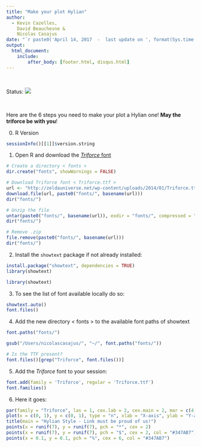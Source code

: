 ```yaml
---
title: "Make your plot Hylian"
author:
  - Kevin Cazelles,
    David Beauchesne &
    Nicolas Casajus
date: "`r paste0('April 14, 2017  -  last update on ', format(Sys.time(), '%B %d, %Y'))`"
output:
  html_document:
    include:
        after_body: [footer.html, disqus.html]
---
```


<br/>

Status: ![](https://img.shields.io/badge/letiR-InRevision-blue.svg)


<!-- `paste0("2017-04-15", Last update, format(Sys.time(), "%B, %d %Y"))` -->

<br/>

Here are the 6 steps you need to make your plot a Hylian one!
**May the triforce be with you**!


0. R Version

```r
sessionInfo()[[1]]$version.string
```

1. Open R and download the [*Triforce* font](https://zeldauniverse.net/media/fonts/)

```r
# Create a directory < fonts >
dir.create("fonts", showWarnings = FALSE)

# Download Triforce font < Triforce.ttf >
url <- "http://zeldauniverse.net/wp-content/uploads/2014/01/Triforce.ttf_.zip"
download.file(url, paste0("fonts/", basename(url)))
dir("fonts/")

# Unzip the file
untar(paste0("fonts/", basename(url)), exdir = "fonts/", compressed = "gzip")
dir("fonts/")

# Remove .zip
file.remove(paste0("fonts/", basename(url)))
dir("fonts/")
```


2. Install the `showtext` package if not already installed:

```r
install.package("showtext", dependencies = TRUE)
library(showtext)
```

```r
library(showtext)
```

3. To see the list of font available locally do so:

```r
showtext.auto()
font.files()
```

4. Add the new directory < fonts > to the available font paths of showtext

```r
font.paths("fonts/")
```

```r
gsub("/Users/nicolascasajus/", "~/", font.paths("fonts/"))
```

```r
# Is the TTF present?
font.files()[grep("Triforce", font.files())]
```

5. Add the *Triforce* font to your session:

```r
font.add(family = 'Triforce', regular = 'Triforce.ttf')
font.families()
```

6. Here it goes:

```r
par(family = "Triforce", las = 1, cex.lab = 2, cex.main = 2, mar = c(4, 5, 5, 0))
plot(x = c(0, 1), y = c(0, 1), type = "n", xlab = "X-axis", ylab = "Y-axis")
title(main = "Hylian Style - Link must be proud of us!")
points(x = runif(7), y = runif(7), pch = "*", cex = 2)
points(x = runif(7), y = runif(7), pch = "$", cex = 2, col = "#347AB7")
points(x = 0.1, y = 0.1, pch = "%", cex = 6, col = "#347AB7")
```
